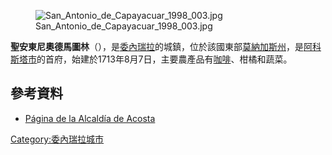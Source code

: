 [[Image:San_Antonio_de_Capayacuar_1998_003.jpg|thumb]]

'''聖安東尼奧德馬圖林'''（{{lang-es|San Antonio de Maturín}}），是[[委內瑞拉|委內瑞拉]]的城鎮，位於該國東部[[莫納加斯州|莫納加斯州]]，是[[阿科斯塔市_(莫納加斯州)|阿科斯塔市]]的首府，始建於1713年8月7日，主要農產品有[[咖啡|咖啡]]、柑橘和蔬菜。

==參考資料==
* [http://acosta-monagas.gob.ve/ Página de la Alcaldía de Acosta] {{Wayback|url=http://acosta-monagas.gob.ve/ |date=20220103123524 }}

{{Venezuela-geo-stub}}
[[Category:委內瑞拉城市|Category:委內瑞拉城市]]